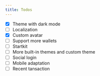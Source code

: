 ```yaml
---
title: Todos
---
```


- [x] Theme with dark mode
- [ ] Localization
- [x] Custom avatar
- [ ] Support more wallets
- [ ] Startkit
- [ ] More built-in themes and custom theme
- [ ] Social login
- [ ] Mobile adaptation
- [ ] Recent tansaction
